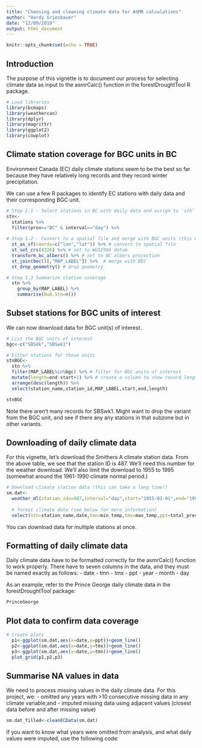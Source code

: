 ```yaml
---
title: "Choosing and cleaning climate data for ASMR calculations"
author: "Hardy Griesbauer"
date: "12/09/2019"
output: html_document
---
```


```r
knitr::opts_chunk$set(echo = TRUE)
```

## Introduction
The purpose of this vignette is to document our process for selecting climate data as input to the asmrCalc() function in the forestDroughtTool R package.

```r

# Load libraries
library(bcmaps)
library(weathercan)
library(dplyr)
library(magrittr)
library(ggplot2)
library(cowplot)

```

## Climate station coverage for BGC units in BC
Environment Canada (EC) daily climate stations seem to be the best so far because they have relatively long records and they record winter precipitation.

We can use a few R packages to identify EC stations with daily data and their corresponding BGC unit.

```r

# Step 1.1 - Select stations in BC with daily data and assign to 'stn'
stn<-
  stations %>% 
  filter(prov=="BC" & interval=="day") %>%  
  
# Step 1.2 - Convert to a spatial file and merge with BGC units (this will take awhile!)
  st_as_sf(coords=c("lon","lat")) %>% # convert to spatial file
  st_set_crs(4326) %>% # set to WGS1984 datum
  transform_bc_albers() %>% # set to BC albers projection
  st_join(bec()[,"MAP_LABEL"]) %>%  # merge with BEC
  st_drop_geometry() # drop geometry

# Step 1.3 Summarize station coverage
  stn %>% 
    group_by(MAP_LABEL) %>%
    summarise(Num.Stn=n())

```  

## Subset stations for BGC units of interest
We can now download data for BGC unit(s) of interest.
```r
# List the BGC units of interest
bgc<-c("SBSdk","SBSwk1")

# Filter stations for those units
stnBGC<-
  stn %>% 
  filter(MAP_LABEL%in%bgc) %>% # filter for BGC units of interest
  mutate(length=end-start+1) %>% # create a column to show record length
  arrange(desc(length)) %>% 
  select(station_name,station_id,MAP_LABEL,start,end,length)

stnBGC

```

Note there aren't many records for SBSwk1.  Might want to drop the variant from the BGC unit, and see if there any any stations in that subzone but in other variants.

## Downloading of daily climate data
For this vignette, let's download the Smithers A climate station data. From the above table, we see that the station ID is 487.  We'll need this number for the weather download.  We'll also limit the download to 1955 to 1995 (somewhat around the 1961-1990 climate normal period.)

```r

# Download climate station data (this can take a long time!)
sm.dat<-
  weather_dl(station_ids=487,interval="day",start="1955-01-01",end="1995-12-31") %>%
  
  # format climate data (see below for more information)
  select(stn=station_name,date,tmn=min_temp,tmx=max_temp,ppt=total_precip,year,month,day)

```

You can download data for multiple stations at once.

## Formatting of daily climate data
Daily climate data have to be formatted correctly for the asmrCalc() function to work properly.  There have to seven columns in the data, and they must be named exactly as follows:
- date
- tmn
- tmx
- ppt
- year
- month
- day

As an example, refer to the Prince George daily climate data in the forestDroughtTool package:

```r

PrinceGeorge
```

## Plot data to confirm data coverage

```r

# Create plots 
  p1<-ggplot(sm.dat,aes(x=date,y=ppt))+geom_line()
  p2<-ggplot(sm.dat,aes(x=date,y=tmx))+geom_line()
  p3<-ggplot(sm.dat,aes(x=date,y=tmn))+geom_line()
  plot_grid(p1,p2,p3)

```

## Summarise NA values in data
We need to process missing values in the daily climate data.  For this project, we:
- omitted any years with >10 consecutive missing data in any climate variable;and
- imputed missing data using adjacent values (closest data before and after missing value)

```r
sm.dat_filled<-cleanECData(sm.dat)

```

If you want to know what years were omitted from analysis, and what daily values were imputed, use the following code:

```r


```

